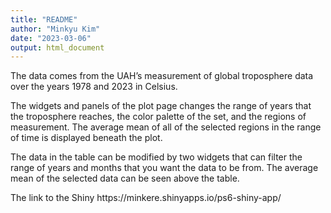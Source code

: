 ```yaml
---
title: "README"
author: "Minkyu Kim"
date: "2023-03-06"
output: html_document
---
```


The data comes from the UAH's measurement of global troposphere data over the years 1978 and 2023 in Celsius.

The widgets and panels of the plot page changes the range of years that the troposphere reaches, the color palette of the set, and the regions of measurement. The average mean of all of the selected regions in the range of time is displayed beneath the plot.

The data in the table can be modified by two widgets that can filter the range of years and months that you want the data to be from. The average mean of the selected data can be seen above the table.

The link to the Shiny
https://minkere.shinyapps.io/ps6-shiny-app/